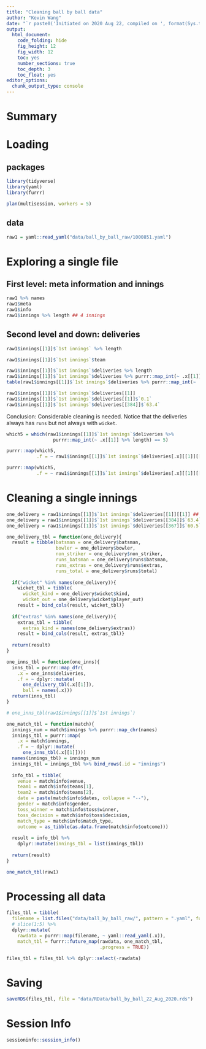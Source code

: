 ```yaml
---
title: "Cleaning ball by ball data"
author: "Kevin Wang"
date: "`r paste0('Initiated on 2020 Aug 22, compiled on ', format(Sys.time(), '%Y %b %d'))`"
output:
  html_document:
    code_folding: hide
    fig_height: 12
    fig_width: 12
    toc: yes
    number_sections: true
    toc_depth: 3
    toc_float: yes
editor_options: 
  chunk_output_type: console
---
```


# Summary

# Loading 

## packages
```r
library(tidyverse)
library(yaml)
library(furrr)

plan(multisession, workers = 5)
```

## data

```r
raw1 = yaml::read_yaml("data/ball_by_ball_raw/1000851.yaml")
```

# Exploring a single file

## First level: meta information and innings
```r
raw1 %>% names
raw1$meta
raw1$info
raw1$innings %>% length ## 4 innings
```

## Second level and down: deliveries

```r
raw1$innings[[1]]$`1st innings` %>% length

raw1$innings[[1]]$`1st innings`$team

raw1$innings[[1]]$`1st innings`$deliveries %>% length
raw1$innings[[1]]$`1st innings`$deliveries %>% purrr::map_int(~ .x[[1]] %>% length)
table(raw1$innings[[1]]$`1st innings`$deliveries %>% purrr::map_int(~ .x[[1]] %>% length))

raw1$innings[[1]]$`1st innings`$deliveries[[1]]
raw1$innings[[1]]$`1st innings`$deliveries[[1]]$`0.1`
raw1$innings[[1]]$`1st innings`$deliveries[[384]]$`63.4`
```

Conclusion: Considerable cleaning is needed. Notice that the deliveries always has `runs` but not always with `wicket`. 

```r
which5 = which(raw1$innings[[1]]$`1st innings`$deliveries %>% 
                 purrr::map_int(~ .x[[1]] %>% length) == 5)

purrr::map(which5, 
           .f = ~ raw1$innings[[1]]$`1st innings`$deliveries[.x][[1]][[1]] %>% names)

purrr::map(which5, 
           .f = ~ raw1$innings[[1]]$`1st innings`$deliveries[.x][[1]][[1]])
```


# Cleaning a single innings
```r
one_delivery = raw1$innings[[1]]$`1st innings`$deliveries[[1]][[1]] ## Runs
one_delivery = raw1$innings[[1]]$`1st innings`$deliveries[[384]]$`63.4` ## Extras
one_delivery = raw1$innings[[1]]$`1st innings`$deliveries[[367]]$`60.5` ## Wicket

one_delivery_tbl = function(one_delivery){
  result = tibble(batsman = one_delivery$batsman, 
                  bowler = one_delivery$bowler, 
                  non_striker = one_delivery$non_striker,
                  runs_batsman = one_delivery$runs$batsman, 
                  runs_extras = one_delivery$runs$extras,
                  runs_total = one_delivery$runs$total)
  
  if("wicket" %in% names(one_delivery)){
    wicket_tbl = tibble(
      wicket_kind = one_delivery$wicket$kind,
      wicket_out = one_delivery$wicket$player_out)
    result = bind_cols(result, wicket_tbl)}
  
  if("extras" %in% names(one_delivery)){
    extras_tbl = tibble(
      extras_kind = names(one_delivery$extras))
    result = bind_cols(result, extras_tbl)}
  
  return(result)
}

one_inns_tbl = function(one_inns){
  inns_tbl = purrr::map_dfr(
    .x = one_inns$deliveries,
    .f = ~ dplyr::mutate(
      one_delivery_tbl(.x[[1]]),
      ball = names(.x)))
  return(inns_tbl)
}

# one_inns_tbl(raw1$innings[[1]]$`1st innings`)

one_match_tbl = function(match){
  innings_num = match$innings %>% purrr::map_chr(names)
  innings_tbl = purrr::map(
    .x = match$innings, 
    .f = ~ dplyr::mutate(
      one_inns_tbl(.x[[1]])))
  names(innings_tbl) = innings_num
  innings_tbl = innings_tbl %>% bind_rows(.id = "innings")
  
  info_tbl = tibble(
    venue = match$info$venue,
    team1 = match$info$teams[1],
    team2 = match$info$teams[2],
    date = paste(match$info$dates, collapse = "--"),
    gender = match$info$gender,
    toss_winner = match$info$toss$winner,
    toss_decision = match$info$toss$decision,
    match_type = match$info$match_type,
    outcome = as_tibble(as.data.frame(match$info$outcome)))
  
  result = info_tbl %>% 
    dplyr::mutate(innings_tbl = list(innings_tbl))
  
  return(result)
}

one_match_tbl(raw1)
```

# Processing all data
```r
files_tbl = tibble(
  filename = list.files("data/ball_by_ball_raw/", pattern = ".yaml", full.names = TRUE)) %>% 
  # slice(1:5) %>%
  dplyr::mutate(
    rawdata = purrr::map(filename, ~ yaml::read_yaml(.x)), 
    match_tbl = furrr::future_map(rawdata, one_match_tbl,
                                  .progress = TRUE))

files_tbl = files_tbl %>% dplyr::select(-rawdata)
```

# Saving

```r
saveRDS(files_tbl, file = "data/RData/ball_by_ball_22_Aug_2020.rds")
```


# Session Info
```r
sessioninfo::session_info()
```

